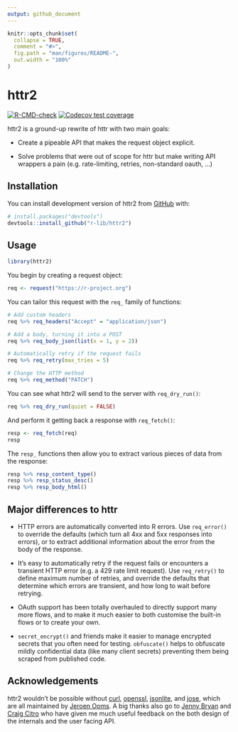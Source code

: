 ```yaml
---
output: github_document
---
```


<!-- README.md is generated from README.Rmd. Please edit that file -->

```r
knitr::opts_chunk$set(
  collapse = TRUE,
  comment = "#>",
  fig.path = "man/figures/README-",
  out.width = "100%"
)
```

# httr2

<!-- badges: start -->

[![R-CMD-check](https://github.com/r-lib/httr2/workflows/R-CMD-check/badge.svg)](https://github.com/r-lib/httr2/actions) [![Codecov test coverage](https://codecov.io/gh/r-lib/httr2/branch/master/graph/badge.svg)](https://codecov.io/gh/r-lib/httr2?branch=master)

<!-- badges: end -->

httr2 is a ground-up rewrite of httr with two main goals:

-   Create a pipeable API that makes the request object explicit.

-   Solve problems that were out of scope for httr but make writing API wrappers a pain (e.g. rate-limiting, retries, non-standard oauth, ...)

## Installation

You can install development version of httr2 from [GitHub](https://github.com/) with:

``` r
# install.packages("devtools")
devtools::install_github("r-lib/httr2")
```

## Usage

```r
library(httr2)
```

You begin by creating a request object:

```r
req <- request("https://r-project.org")
```

You can tailor this request with the `req_` family of functions:

```r
# Add custom headers
req %>% req_headers("Accept" = "application/json")

# Add a body, turning it into a POST
req %>% req_body_json(list(x = 1, y = 2))

# Automatically retry if the request fails
req %>% req_retry(max_tries = 5)

# Change the HTTP method
req %>% req_method("PATCH")
```

You can see what httr2 will send to the server with `req_dry_run()`:

```r
req %>% req_dry_run(quiet = FALSE)
```

And perform it getting back a response with `req_fetch()`:

```r
resp <- req_fetch(req)
resp
```

The `resp_` functions then allow you to extract various pieces of data from the response:

```r
resp %>% resp_content_type()
resp %>% resp_status_desc()
resp %>% resp_body_html()
```

## Major differences to httr

-   HTTP errors are automatically converted into R errors.
    Use `req_error()` to override the defaults (which turn all 4xx and 5xx responses into errors), or to extract additional information about the error from the body of the response.

-   It's easy to automatically retry if the request fails or encounters a transient HTTP error (e.g. a 429 rate limit request).
    Use `req_retry()` to define maximum number of retries, and override the defaults that determine which errors are transient, and how long to wait before retrying.

-   OAuth support has been totally overhauled to directly support many more flows, and to make it much easier to both customise the built-in flows or to create your own.

-   `secret_encrypt()` and friends make it easier to manage encrypted secrets that you often need for testing.
    `obfuscate()` helps to obfuscate mildly confidential data (like many client secrets) preventing them being scraped from published code.

## Acknowledgements

httr2 wouldn't be possible without [curl](https://jeroen.cran.dev/curl/), [openssl](https://github.com/jeroen/openssl/), [jsonlite](https://jeroen.cran.dev/jsonlite/), and [jose](https://github.com/jeroen/jose/), which are all maintained by [Jeroen Ooms](https://github.com/jeroen).
A big thanks also go to [Jenny Bryan](https://jennybryan.org) and [Craig Citro](https://research.google/people/CraigCitro/) who have given me much useful feedback on the both design of the internals and the user facing API.
